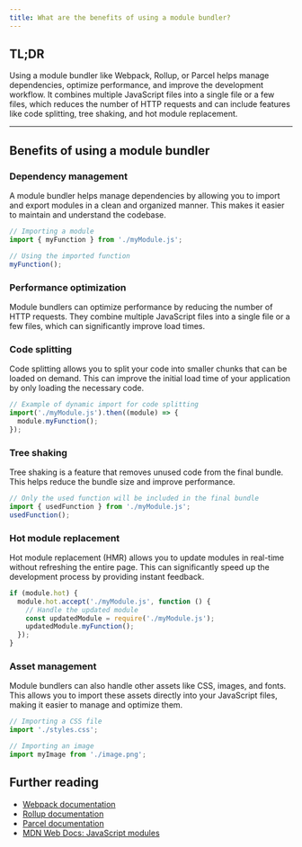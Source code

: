 ```yaml
---
title: What are the benefits of using a module bundler?
---
```


## TL;DR

Using a module bundler like Webpack, Rollup, or Parcel helps manage dependencies, optimize performance, and improve the development workflow. It combines multiple JavaScript files into a single file or a few files, which reduces the number of HTTP requests and can include features like code splitting, tree shaking, and hot module replacement.

---

## Benefits of using a module bundler

### Dependency management

A module bundler helps manage dependencies by allowing you to import and export modules in a clean and organized manner. This makes it easier to maintain and understand the codebase.

```js
// Importing a module
import { myFunction } from './myModule.js';

// Using the imported function
myFunction();
```

### Performance optimization

Module bundlers can optimize performance by reducing the number of HTTP requests. They combine multiple JavaScript files into a single file or a few files, which can significantly improve load times.

### Code splitting

Code splitting allows you to split your code into smaller chunks that can be loaded on demand. This can improve the initial load time of your application by only loading the necessary code.

```js
// Example of dynamic import for code splitting
import('./myModule.js').then((module) => {
  module.myFunction();
});
```

### Tree shaking

Tree shaking is a feature that removes unused code from the final bundle. This helps reduce the bundle size and improve performance.

```js
// Only the used function will be included in the final bundle
import { usedFunction } from './myModule.js';
usedFunction();
```

### Hot module replacement

Hot module replacement (HMR) allows you to update modules in real-time without refreshing the entire page. This can significantly speed up the development process by providing instant feedback.

```js
if (module.hot) {
  module.hot.accept('./myModule.js', function () {
    // Handle the updated module
    const updatedModule = require('./myModule.js');
    updatedModule.myFunction();
  });
}
```

### Asset management

Module bundlers can also handle other assets like CSS, images, and fonts. This allows you to import these assets directly into your JavaScript files, making it easier to manage and optimize them.

```js
// Importing a CSS file
import './styles.css';

// Importing an image
import myImage from './image.png';
```

## Further reading

- [Webpack documentation](https://webpack.js.org/concepts/)
- [Rollup documentation](https://rollupjs.org/guide/en/)
- [Parcel documentation](https://parceljs.org/getting_started.html)
- [MDN Web Docs: JavaScript modules](https://developer.mozilla.org/en-US/docs/Web/JavaScript/Guide/Modules)
